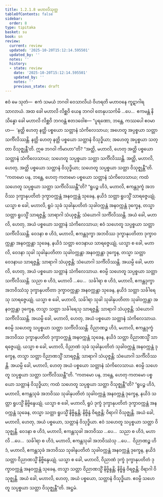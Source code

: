```yaml
---
title: 1.2.1.8 မဟာလိသုတ္တ
tableOfContents: false
sidebar:
  order: 8
type: tipitaka
basket: su
book: sn
review:
  current: review
  updated: '2025-10-20T15:12:14.595501'
  updated_by: ''
  notes: ''
  history:
  - state: review
    date: '2025-10-20T15:12:14.595501'
    updated_by: ''
    notes: ''
    previous_state: draft
---
```



<DynamicBreadcrumb />


<ReviewStatus review={frontmatter.review} showDetails={true} />

<HypothesisAnnotation frontmatter={frontmatter} />

<Division number="60" book="sn" e="ch" v="18" p="288">

<Paragraph number="310" book="sn">
ဧဝံ မေ သုတံ—  ဧကံ သမယံ ဘဂဝါ ဝေသာလိယံ ဝိဟရတိ မဟာဝနေ ကူဋာဂါရသာလာယံ. အထ ခေါ မဟာလိ လိစ္ဆဝိ ယေန ဘဂဝါ တေနုပသင်္ကမိ …ပေ…  ဧကမန္တံ နိသိန္နော ခေါ မဟာလိ လိစ္ဆဝိ ဘဂဝန္တံ ဧတဒဝေါစ—
</Paragraph>

<Paragraph number="311" book="sn">
“ပူရဏော, ဘန္တေ, ကဿပေါ ဧဝမာဟ—  ‘နတ္ထိ ဟေတု နတ္ထိ ပစ္စယော သတ္တာနံ သံကိလေသာယ; အဟေတူ အပ္ပစ္စယာ သတ္တာ သင်္ကိလိဿန္တိ. နတ္ထိ ဟေတု နတ္ထိ ပစ္စယော သတ္တာနံ ဝိသုဒ္ဓိယာ; အဟေတူ အပ္ပစ္စယာ သတ္တာ ဝိသုဇ္ဈန္တီ’တိ. ဣဓ ဘဂဝါ ကိမာဟာ”တိ?
</Paragraph>

<Paragraph number="312" book="sn">
“အတ္ထိ, မဟာလိ, ဟေတု အတ္ထိ ပစ္စယော သတ္တာနံ သံကိလေသာယ; သဟေတူ သပ္ပစ္စယာ သတ္တာ သင်္ကိလိဿန္တိ. အတ္ထိ, မဟာလိ, ဟေတု, အတ္ထိ ပစ္စယော သတ္တာနံ ဝိသုဒ္ဓိယာ; သဟေတူ သပ္ပစ္စယာ သတ္တာ ဝိသုဇ္ဈန္တီ”တိ.
</Paragraph>

<Paragraph number="313" book="sn">
“ကတမော ပန, ဘန္တေ, ဟေတု ကတမော ပစ္စယော သတ္တာနံ သံကိလေသာယ; ကထံ သဟေတူ သပ္ပစ္စယာ သတ္တာ သင်္ကိလိဿန္တီ”တိ?
</Paragraph>

<Paragraph number="314" book="sn">
“ရူပဉ္စ ဟိဒံ, မဟာလိ, ဧကန္တဒုက္ခံ အဘဝိဿ ဒုက္ခာနုပတိတံ ဒုက္ခာဝက္ကန္တံ အနဝက္ကန္တံ သုခေန, နယိဒံ သတ္တာ ရူပသ္မိံ သာရဇ္ဇေယျုံ. ယသ္မာ စ ခေါ, မဟာလိ, ရူပံ သုခံ သုခါနုပတိတံ သုခါဝက္ကန္တံ အနဝက္ကန္တံ ဒုက္ခေန, တသ္မာ သတ္တာ ရူပသ္မိံ သာရဇ္ဇန္တိ; သာရာဂါ သံယုဇ္ဇန္တိ; သံယောဂါ သင်္ကိလိဿန္တိ. အယံ ခေါ, မဟာလိ, ဟေတု, အယံ ပစ္စယော သတ္တာနံ သံကိလေသာယ; ဧဝံ သဟေတူ သပ္ပစ္စယာ သတ္တာ သင်္ကိလိဿန္တိ.
</Paragraph>

<Paragraph number="315" book="sn">
ဝေဒနာ စ ဟိဒံ, မဟာလိ, ဧကန္တဒုက္ခာ အဘဝိဿ ဒုက္ခာနုပတိတာ ဒုက္ခာဝက္ကန္တာ အနဝက္ကန္တာ သုခေန, နယိဒံ သတ္တာ ဝေဒနာယ သာရဇ္ဇေယျုံ. ယသ္မာ စ ခေါ, မဟာလိ, ဝေဒနာ သုခါ သုခါနုပတိတာ သုခါဝက္ကန္တာ အနဝက္ကန္တာ ဒုက္ခေန, တသ္မာ သတ္တာ ဝေဒနာယ သာရဇ္ဇန္တိ; သာရာဂါ သံယုဇ္ဇန္တိ; သံယောဂါ သင်္ကိလိဿန္တိ. အယမ္ပိ ခေါ, မဟာလိ, ဟေတု, အယံ ပစ္စယော သတ္တာနံ သံကိလေသာယ. ဧဝမ္ပိ သဟေတူ သပ္ပစ္စယာ သတ္တာ သင်္ကိလိဿန္တိ.
</Paragraph>

<Paragraph number="316" book="sn">
သညာ စ ဟိဒံ, မဟာလိ …ပေ…  သင်္ခါရာ စ ဟိဒံ, မဟာလိ, ဧကန္တဒုက္ခာ အဘဝိဿံသု ဒုက္ခာနုပတိတာ ဒုက္ခာဝက္ကန္တာ အနဝက္ကန္တာ သုခေန, နယိဒံ သတ္တာ သင်္ခါရေသု သာရဇ္ဇေယျုံ. ယသ္မာ စ ခေါ, မဟာလိ, သင်္ခါရာ သုခါ သုခါနုပတိတာ သုခါဝက္ကန္တာ အနဝက္ကန္တာ ဒုက္ခေန, တသ္မာ သတ္တာ သင်္ခါရေသု သာရဇ္ဇန္တိ; သာရာဂါ သံယုဇ္ဇန္တိ; သံယောဂါ သင်္ကိလိဿန္တိ. အယမ္ပိ ခေါ, မဟာလိ, ဟေတု, အယံ ပစ္စယော သတ္တာနံ သံကိလေသာယ. ဧဝမ္ပိ သဟေတူ သပ္ပစ္စယာ သတ္တာ သင်္ကိလိဿန္တိ.
</Paragraph>

<Paragraph number="317" book="sn">
ဝိညာဏဉ္စ ဟိဒံ, မဟာလိ, ဧကန္တဒုက္ခံ အဘဝိဿ ဒုက္ခာနုပတိတံ ဒုက္ခာဝက္ကန္တံ အနဝက္ကန္တံ သုခေန, နယိဒံ သတ္တာ ဝိညာဏသ္မိံ သာရဇ္ဇေယျုံ. ယသ္မာ စ ခေါ, မဟာလိ, ဝိညာဏံ သုခံ သုခါနုပတိတံ သုခါဝက္ကန္တံ အနဝက္ကန္တံ ဒုက္ခေန, တသ္မာ သတ္တာ ဝိညာဏသ္မိံ သာရဇ္ဇန္တိ; သာရာဂါ သံယုဇ္ဇန္တိ; သံယောဂါ သင်္ကိလိဿန္တိ. အယမ္ပိ ခေါ, မဟာလိ, ဟေတု အယံ ပစ္စယော သတ္တာနံ သံကိလေသာယ. ဧဝမ္ပိ သဟေတူ သပ္ပစ္စယာ သတ္တာ သင်္ကိလိဿန္တီ”တိ.
</Paragraph>

<Paragraph number="318" book="sn">
“ကတမော ပန, ဘန္တေ, ဟေတု ကတမော ပစ္စယော သတ္တာနံ ဝိသုဒ္ဓိယာ; ကထံ သဟေတူ သပ္ပစ္စယာ သတ္တာ ဝိသုဇ္ဈန္တီ”တိ? “ရူပဉ္စ ဟိဒံ, မဟာလိ, ဧကန္တသုခံ အဘဝိဿ သုခါနုပတိတံ သုခါဝက္ကန္တံ အနဝက္ကန္တံ ဒုက္ခေန, နယိဒံ သတ္တာ ရူပသ္မိံ နိဗ္ဗိန္ဒေယျုံ. ယသ္မာ စ ခေါ, မဟာလိ, ရူပံ ဒုက္ခံ ဒုက္ခာနုပတိတံ ဒုက္ခာဝက္ကန္တံ အနဝက္ကန္တံ သုခေန, တသ္မာ သတ္တာ ရူပသ္မိံ နိဗ္ဗိန္ဒန္တိ; နိဗ္ဗိန္ဒံ ဝိရဇ္ဇန္တိ; ဝိရာဂါ ဝိသုဇ္ဈန္တိ. အယံ ခေါ, မဟာလိ, ဟေတု, အယံ ပစ္စယော, သတ္တာနံ ဝိသုဒ္ဓိယာ. ဧဝံ သဟေတူ သပ္ပစ္စယာ သတ္တာ ဝိသုဇ္ဈန္တိ.
</Paragraph>

<Paragraph number="319" book="sn">
ဝေဒနာ စ ဟိဒံ, မဟာလိ, ဧကန္တသုခါ အဘဝိဿ …ပေ…  သညာ စ ဟိဒံ, မဟာလိ …ပေ…  သင်္ခါရာ စ ဟိဒံ, မဟာလိ, ဧကန္တသုခါ အဘဝိဿံသု …ပေ…  ဝိညာဏဉ္စ ဟိဒံ, မဟာလိ, ဧကန္တသုခံ အဘဝိဿ သုခါနုပတိတံ သုခါဝက္ကန္တံ အနဝက္ကန္တံ ဒုက္ခေန, နယိဒံ သတ္တာ ဝိညာဏသ္မိံ နိဗ္ဗိန္ဒေယျုံ. ယသ္မာ စ ခေါ, မဟာလိ, ဝိညာဏံ ဒုက္ခံ ဒုက္ခာနုပတိတံ ဒုက္ခာဝက္ကန္တံ အနဝက္ကန္တံ သုခေန, တသ္မာ သတ္တာ ဝိညာဏသ္မိံ နိဗ္ဗိန္ဒန္တိ; နိဗ္ဗိန္ဒံ ဝိရဇ္ဇန္တိ; ဝိရာဂါ ဝိသုဇ္ဈန္တိ. အယံ ခေါ, မဟာလိ, ဟေတု, အယံ ပစ္စယော, သတ္တာနံ ဝိသုဒ္ဓိယာ. ဧဝမ္ပိ သဟေတူ သပ္ပစ္စယာ သတ္တာ ဝိသုဇ္ဈန္တီ”တိ.

</Paragraph>
</Division>

<Paragraph number="320" type="center" book="sn">
အဋ္ဌမံ.
</Paragraph>